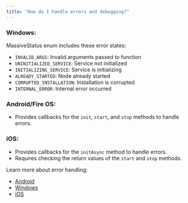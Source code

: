 ```yaml
---
title: "How do I handle errors and debugging?"
---
```


### Windows:

MassiveStatus enum includes these error states:

- `INVALID_ARGS`: Invalid arguments passed to function
- `UNINITIALIZED_SERVICE`: Service not initialized  
- `INITIALIZING_SERVICE`: Service is initializing
- `ALREADY_STARTED`: Node already started
- `CORRUPTED_INSTALLATION`: Installation is corrupted
- `INTERNAL_ERROR`: Internal error occurred

### Android/Fire OS:

- Provides callbacks for the `init`, `start`, and `stop` methods to handle errors.

### iOS:

- Provides callbacks for the `initAsync` method to handle errors.
- Requires checking the return values of the `start` and `stop` methods.

Learn more about error handling:

- [Android](https://docs.joinmassive.com/monetization-sdk/mobile-android#technical-details)
- [Windows](https://docs.joinmassive.com/monetization-sdk/desktop-windows#api-reference) 
- [iOS](https://docs.joinmassive.com/monetization-sdk/mobile-ios#technical-details)